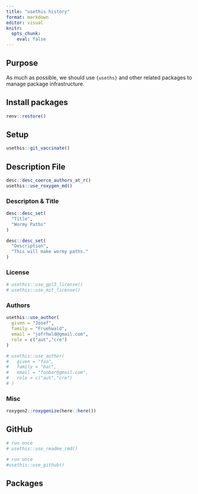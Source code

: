 ```yaml
---
title: "usethis history"
format: markdown
editor: visual
knitr: 
  opts_chunk: 
    eval: false
---
```


## Purpose

As much as possible, we should use `{useths}` and other related packages to manage package infrastructure.

## Install packages

```r
renv::restore()
```

## Setup

```r
usethis::git_vaccinate()
```

## Description File

```r
desc::desc_coerce_authors_at_r()
usethis::use_roxygen_md()
```

### Descripton & Title

```r
desc::desc_set(
  "Title",
  "Wormy Paths"
)
```

```r
desc::desc_set(
  "Description",
  "This will make wormy paths."
)
```

### License

```r
# usethis::use_gpl3_license()
# usethis::use_mit_license()
```

### Authors

```r
usethis::use_author(
  given = "Josef",
  family = "Fruehwald",
  email = "jofrhwld@gmail.com",
  role = c("aut","cre")
)
```

```r
# usethis::use_author(
#   given = "foo",
#   family = "bar",
#   email = "foobar@gmail.com",
#   role = c("aut","cre")
# )
```

### Misc

```r
roxygen2::roxygenize(here::here())
```

## GitHub

```r
# run once
# usethis::use_readme_rmd()
```

```r
# run once
#usethis::use_github()
```

## Packages
